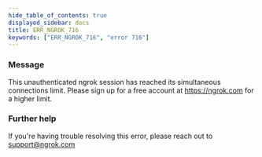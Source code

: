 ```yaml
---
hide_table_of_contents: true
displayed_sidebar: docs
title: ERR_NGROK_716
keywords: ["ERR_NGROK_716", "error 716"]
---
```


### Message

This unauthenticated ngrok session has reached its simultaneous connections limit. Please sign up for a free account at https://ngrok.com for a higher limit.

### Further help

If you're having trouble resolving this error, please reach out to [support@ngrok.com](mailto:support@ngrok.com?subject=Help%20with%20ERR_NGROK_716)
